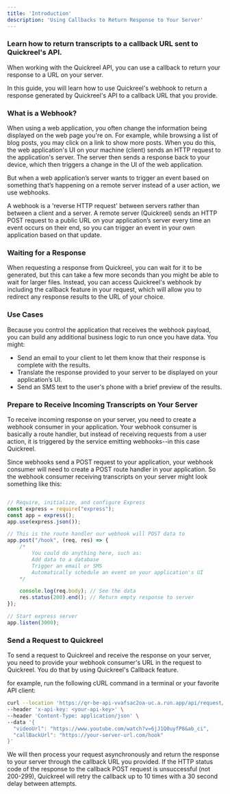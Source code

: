 ```yaml
---
title: 'Introduction'
description: 'Using Callbacks to Return Response to Your Server'
---
```



### Learn how to return transcripts to a callback URL sent to Quickreel's API.

When working with the Quickreel API, you can use a callback to return your response to a URL on your server.

In this guide, you will learn how to use Quickreel's webhook to return a response generated by Quickreel's API to a callback URL that you provide.

### What is a Webhook?
When using a web application, you often change the information being displayed on the web page you're on. For example, while browsing a list of blog posts, you may click on a link to show more posts. When you do this, the web application's UI on your machine (client) sends an HTTP request to the application's server. The server then sends a response back to your device, which then triggers a change in the UI of the web application.

But when a web application’s server wants to trigger an event based on something that’s happening on a remote server instead of a user action, we use webhooks.

A webhook is a 'reverse HTTP request' between servers rather than between a client and a server. A remote server (Quickreel) sends an HTTP POST request to a public URL on your application’s server every time an event occurs on their end, so you can trigger an event in your own application based on that update.

### Waiting for a Response
When requesting a response from Quickreel, you can wait for it to be generated, but this can take a few more seconds than you might be able to wait for larger files. Instead, you can access Quickreel's webhook by including the callback feature in your request, which will allow you to redirect any response results to the URL of your choice.

### Use Cases
Because you control the application that receives the webhook payload, you can build any additional business logic to run once you have data. You might:

- Send an email to your client to let them know that their response is complete with the results.
- Translate the response provided to your server to be displayed on your application’s UI.
- Send an SMS text to the user's phone with a brief preview of the results.

### Prepare to Receive Incoming Transcripts on Your Server
To receive incoming response on your server, you need to create a webhook consumer in your application. Your webhook consumer is basically a route handler, but instead of receiving requests from a user action, it is triggered by the service emitting webhooks--in this case Quickreel.

Since webhooks send a POST request to your application, your webhook consumer will need to create a POST route handler in your application. So the webhook consumer receiving transcripts on your server might look something like this:


```javascript

// Require, initialize, and configure Express
const express = require("express");
const app = express();
app.use(express.json());

// This is the route handler our webhook will POST data to
app.post("/hook", (req, res) => {
    /*
        You could do anything here, such as:
        Add data to a database
        Trigger an email or SMS
        Automatically schedule an event on your application's UI
    */

    console.log(req.body); // See the data
    res.status(200).end(); // Return empty response to server
});

// Start express server
app.listen(3000);
```

### Send a Request to Quickreel
To send a request to Quickreel and receive the response on your server, you need to provide your webhook consumer's URL in the request to Quickreel. You do that by using Quickreel's Callback feature.

 for example, run the following cURL command in a terminal or your favorite API client:


```bash
curl --location 'https://qr-be-api-vvafsac2oa-uc.a.run.app/api/request/videos/AIclip' \
--header 'x-api-key: <your-api-key>' \
--header 'Content-Type: application/json' \
--data '{
  "videoUrl": "https://www.youtube.com/watch?v=6jJ1Q0uyfP8&ab_ci",
  "callBackUrl": "https://your-server-url.com/hook"
}'
```

We will then process your request asynchronously and return the response to your server through the callback URL you provided.
If the HTTP status code of the response to the callback POST request is unsuccessful (not 200-299), Quickreel will retry the callback up to 10 times with a 30 second delay between attempts.
